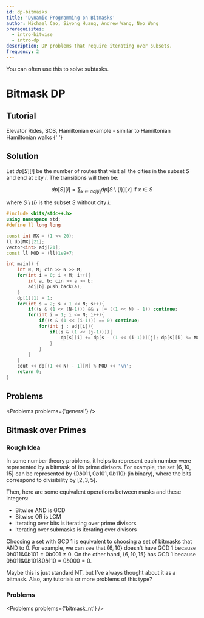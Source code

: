 ```yaml
---
id: dp-bitmasks
title: 'Dynamic Programming on Bitmasks'
author: Michael Cao, Siyong Huang, Andrew Wang, Neo Wang
prerequisites:
  - intro-bitwise
  - intro-dp
description: DP problems that require iterating over subsets.
frequency: 2
---
```


<Info title="Pro Tip">

You can often use this to solve subtasks.

</Info>

# Bitmask DP

<FocusProblem problem={problems.sam[0]} />

## Tutorial

<Resources>
	<Resource
		source="CPH"
		title="10.5 - DP on Bits, 19.2 - Hamiltonian Paths"
		starred
	>
		Elevator Rides, SOS, Hamiltonian
	</Resource>
	<Resource
		source="NW@nwatx"
		title="A Primer on Bitmask DP"
		url="https://nwatx.me/post/dpbitmasks"
		starred
	/>
	<Resource source="PAPS" title="9.4 - Subset DP">
		example - similar to Hamiltonian
	</Resource>
	<Resource source="CF" title="DP Over Subsets" url="337">
		Hamiltonian walks
	</Resource>
	<Resource
		source="HE@HackerEarth"
		title="DP and Bit Masking"
		url="https://www.hackerearth.com/practice/algorithms/dynamic-programming/bit-masking/tutorial/"
	>
		{' '}
	</Resource>
</Resources>

## Solution

<Spoiler title = "Solution">

Let $dp[S][i]$ be the number of routes that visit all the cities in the subset
$S$ and end at city $i$. The transitions will then be:

$$
dp[S][i] = \sum_{x \in adj[i]} dp[S  \setminus \{i\}][x] \text{ if $x \in S$}
$$

where $S  \setminus \{i\}$ is the subset $S$ without city $i$.

```cpp
#include <bits/stdc++.h>
using namespace std;
#define ll long long

const int MX = (1 << 20);
ll dp[MX][21];
vector<int> adj[21];
const ll MOD = (ll)1e9+7;

int main() {
	int N, M; cin >> N >> M;
	for(int i = 0; i < M; i++){
		int a, b; cin >> a >> b;
		adj[b].push_back(a);
	}
	dp[1][1] = 1;
	for(int s = 2; s < 1 << N; s++){
		if((s & (1 << (N-1))) && s != ((1 << N) - 1)) continue;
		for(int i = 1; i <= N; i++){
			if((s & (1 << (i-1))) == 0) continue;
			for(int j : adj[i]){
				if((s & (1 << (j-1)))){
					dp[s][i] += dp[s - (1 << (i-1))][j]; dp[s][i] %= MOD;
				}
			}
		}
	}
	cout << dp[(1 << N) - 1][N] % MOD << '\n';
	return 0;
}
```

</Spoiler>

## Problems

<Problems problems={'general'} />

## Bitmask over Primes

### Rough Idea

In some number theory problems, it helps to represent each number were
represented by a bitmask of its prime divisors. For example, the set
$\{6, 10, 15 \}$ can be represented by $\{0b011, 0b101, 0b110 \}$ (in binary),
where the bits correspond to divisibility by $[2, 3, 5]$.

Then, here are some equivalent operations between masks and these integers:

- Bitwise AND is GCD
- Bitwise OR is LCM
- Iterating over bits is iterating over prime divisors
- Iterating over submasks is iterating over divisors

<!--
In particular those that involve making GCD equal to $1$, may be optimized using a sort of bitmask over primes.
 -->

Choosing a set with GCD $1$ is equivalent to choosing a set of bitmasks that AND
to $0$. For example, we can see that $\{6, 10 \}$ doesn't have GCD $1$ because
$0b011 \& 0b101 = 0b001 \neq 0$. On the other hand, $\{6, 10, 15 \}$ has GCD $1$
because $0b011 \& 0b101 \& 0b110 = 0b000 = 0$.

<!-- 
Therefore, if we have a reasonably short list of primes (perhaps $\leq 20$), then we can simply represent numbers with their prime divisors bitmask and change the NT problem to a bitmask problem.
(Similar ideas can be used to tackle Professional Layer/Nora's Toy Boxes)

However, in less restricted cases, there are usually much more than just 20 bits.
Suppose the upper limit on input integers is $100000$.
There are $9592$ primes that are less than $100000$, and if each of those primes represents a bit, then we would have way too many possible bitmasks.
However, with only $100000$ distinct integers, clearly we do not need to consider all $2^{9592}$ bitmasks.

Notice how masks like $0b1100 \dots 000$ (which corresponds to $99991 \times 99989 = 9998000099$) exceed the maximum limit on the input.
Thus, they would never actually be used. 
In fact, the vast majority of the $2^{9592}$ masks are unusable in the same way;
we only care about the masks which correspond to integers less than the upper limit, which in this case is $100000$.

Additionally, bitmasks of length $9592$ are extraordinarily long.
Since we know a conservative bound of $100000$ different bitmasks anyways, one may consider trying to assign each bitmask to an integer between $1$ and $100000$.
In fact, the simplest way to do this is just to assign each bitmask to the integer it corresponds to -- ignoring the mask altogether!
(Notice how not all integers actually correspond to a bitmask. The bitmask corresponding to $4$, for example, would be represented by the integer $2$)
 -->

<!-- Operating like this makes it easier to think about and apply PIE or SOS wrt numbers and GCDs. -->

<!-- (Similar ideas can be used to tackle Gold Experience) -->

<IncompleteSection>

Maybe this is just standard NT, but I've always thought about it as a bitmask.
Also, any tutorials or more problems of this type?

</IncompleteSection>

### Problems

<Problems problems={'bitmask_nt'} />
